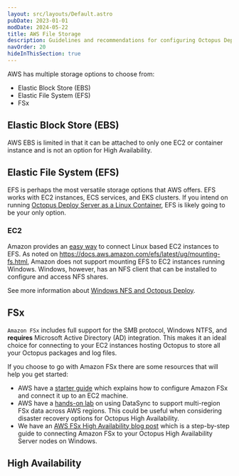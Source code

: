 ```yaml
---
layout: src/layouts/Default.astro
pubDate: 2023-01-01
modDate: 2024-05-22
title: AWS File Storage
description: Guidelines and recommendations for configuring Octopus Deploy to use file storage options on AWS.
navOrder: 20
hideInThisSection: true
---
```


AWS has multiple storage options to choose from:
- Elastic Block Store (EBS)
- Elastic File System (EFS)
- FSx

## Elastic Block Store (EBS)
AWS EBS is limited in that it can be attached to only one EC2 or container instance and is not an option for High Availability.

## Elastic File System (EFS)
EFS is perhaps the most versatile storage options that AWS offers.  EFS works with EC2 instances, ECS services, and EKS clusters.  If you intend on running [Octopus Deploy Server as a Linux Container](https://octopus.com/docs/installation/octopus-server-linux-container), EFS is likely going to be your only option.

### EC2
Amazon provides an [easy way](https://docs.aws.amazon.com/AWSEC2/latest/UserGuide/AmazonEFS.html) to connect Linux based EC2 instances to EFS.  As noted on https://docs.aws.amazon.com/efs/latest/ug/mounting-fs.html, Amazon does not support mounting EFS to EC2 instances running Windows.  Windows, however, has an NFS client that can be installed to configure and access NFS shares.

See more information about [Windows NFS and Octopus Deploy](/docs/installation/file-storage/windows-nfs).

## FSx
`Amazon FSx` includes full support for the SMB protocol, Windows NTFS, and **requires** Microsoft Active Directory (AD) integration. This makes it an ideal choice for connecting to your EC2 instances hosting Octopus to store all your Octopus packages and log files.

If you choose to go with Amazon FSx there are some resources that will help you get started:
- AWS have a [starter guide](https://docs.aws.amazon.com/fsx/latest/WindowsGuide/getting-started.html) which explains how to configure Amazon FSx and connect it up to an EC2 machine.
- AWS have a [hands-on lab](https://aws.amazon.com/blogs/storage/how-to-replicate-amazon-fsx-file-server-data-across-aws-regions/) on using DataSync to support multi-region FSx data across AWS regions. This could be useful when considering disaster recovery options for Octopus High Availability.
- We have an [AWS FSx High Availability blog post](https://octopus.com/blog/aws-fsx-ha) which is a step-by-step guide to connecting Amazon FSx to your Octopus High Availability Server nodes on Windows.

## High Availability

<FileStorageHA />